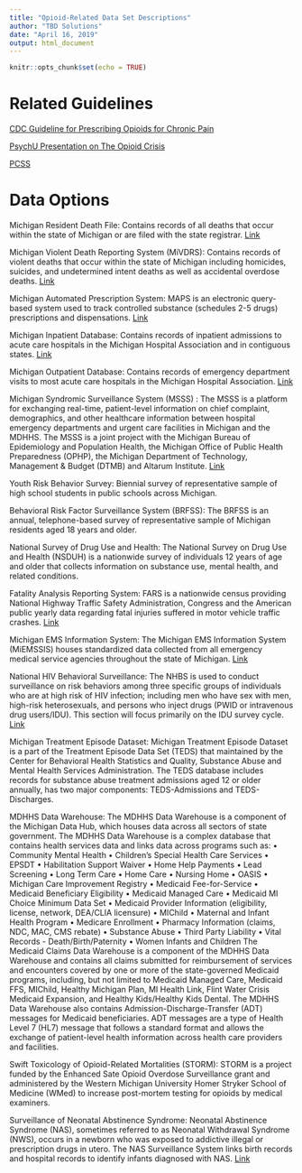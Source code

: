 ```yaml
---
title: "Opioid-Related Data Set Descriptions"
author: "TBD Solutions"
date: "April 16, 2019"
output: html_document
---
```


```r
knitr::opts_chunk$set(echo = TRUE)
```

# Related Guidelines

[CDC Guideline for Prescribing Opioids for Chronic Pain](https://www.cdc.gov/drugoverdose/prescribing/guideline.html)

[PsychU Presentation on The Opioid Crisis](https://handouts-live.s3.amazonaws.com/a92fbc00cce54b3c915dfcbd315bb6fd?sessionId=6145649173542254361&participantId=2400257)

[PCSS](https://pcssnow.org/)

# Data Options

Michigan Resident Death File: Contains records of all deaths that occur within the state of Michigan or are filed with the state registrar. [Link](https://www.mdch.state.mi.us/osr/Index.asp?Id=4)

Michigan Violent Death Reporting System (MiVDRS): Contains records of violent deaths that occur within the state of Michigan including homicides, suicides, and undetermined intent deaths as well as accidental overdose deaths. [Link](https://www.icpsr.umich.edu/icpsrweb/ICPSR/series/217)

Michigan Automated Prescription System: MAPS is an electronic query-based system used to track controlled substance (schedules 2-5 drugs) prescriptions and dispensations. [Link](https://www.michigan.gov/lara/0,4601,7-154-89334_72600_72603_55478_55479---,00.html)

Michigan Inpatient Database: Contains records of inpatient admissions to acute care hospitals in the Michigan Hospital Association and in contiguous states.  [Link](https://www.datakoala.com/)

Michigan Outpatient Database: Contains records of emergency department visits to most acute care hospitals in the Michigan Hospital Association.  [Link](https://www.datakoala.com/)

Michigan Syndromic Surveillance System (MSSS)	: The MSSS is a platform for exchanging real-time, patient-level information on chief complaint, demographics, and other healthcare information between hospital emergency departments and urgent care facilities in Michigan and the MDHHS. The MSSS is a joint project with the Michigan Bureau of Epidemiology and Population Health, the Michigan Office of Public Health Preparedness (OPHP), the Michigan Department of Technology, Management & Budget (DTMB) and Altarum Institute. [Link](https://michiganhealthit.org/public-health/msss/)

Youth Risk Behavior Survey: Biennial survey of representative sample of high school students in public schools across Michigan.

Behavioral Risk Factor Surveillance System (BRFSS): The BRFSS is an annual, telephone-based survey of representative sample of Michigan residents aged 18 years and older.  

National Survey of Drug Use and Health: The National Survey on Drug Use and Health (NSDUH) is a nationwide survey of individuals 12 years of age and older that collects information on substance use, mental health, and related conditions.

Fatality Analysis Reporting System: FARS is a nationwide census providing National Highway Traffic Safety Administration, Congress and the American public yearly data regarding fatal injuries suffered in motor vehicle traffic crashes. [Link](https://www.nhtsa.gov/research-data/fatality-analysis-reporting-system-fars)

Michigan EMS Information System: The Michigan EMS Information System (MiEMSSIS) houses standardized data collected from all emergency medical service agencies throughout the state of Michigan. [Link](https://www.mi-emsis.org/)

National HIV Behavioral Surveillance: The NHBS is used to conduct surveillance on risk behaviors among three specific groups of individuals who are at high risk of HIV infection; including men who have sex with men, high-risk heterosexuals, and persons who inject drugs (PWID or intravenous drug users/IDU).  This section will focus primarily on the IDU survey cycle. [Link](https://www.cdc.gov/hiv/statistics/systems/nhbs/index.html)

Michigan Treatment Episode Dataset: Michigan Treatment Episode Dataset is a part of the Treatment Episode Data Set (TEDS) that maintained by the Center for Behavioral Health Statistics and Quality, Substance Abuse and Mental Health Services Administration. The TEDS database includes records for substance abuse treatment admissions aged 12 or older annually, has two major components: TEDS-Admissions and TEDS-Discharges.

MDHHS Data Warehouse: The MDHHS Data Warehouse is a component of the Michigan Data Hub, which houses data across all sectors of state government. The MDHHS Data Warehouse is a complex database that contains health services data and links data across programs such as:
•	Community Mental Health
•	Children’s Special Health Care Services
•	EPSDT
•	Habilitation Support Waiver
•	Home Help Payments
•	Lead Screening
•	Long Term Care
•	Home Care
•	Nursing Home
•	OASIS
•	Michigan Care Improvement Registry
•	Medicaid Fee-for-Service
•	Medicaid Beneficiary Eligibility
•	Medicaid Managed Care
•	Medicaid MI Choice Minimum Data Set
•	Medicaid Provider Information (eligibility, license, network, DEA/CLIA licensure)
•	MIChild
•	Maternal and Infant Health Program
•	Medicare Enrollment
•	Pharmacy Information (claims, NDC, MAC, CMS rebate)
•	Substance Abuse
•	Third Party Liability
•	Vital Records - Death/Birth/Paternity
•	Women Infants and Children
The Medicaid Claims Data Warehouse is a component of the MDHHS Data Warehouse and contains all claims submitted for reimbursement of services and encounters covered by one or more of the state-governed Medicaid programs, including, but not limited to Medicaid Managed Care, Medicaid FFS, MIChild, Healthy Michigan Plan, MI Health Link, Flint Water Crisis Medicaid Expansion, and Healthy Kids/Healthy Kids Dental.
The MDHHS Data Warehouse also contains Admission-Discharge-Transfer (ADT) messages for Medicaid beneficiaries. ADT messages are a type of Health Level 7 (HL7) message that follows a standard format and allows the exchange of patient-level health information across health care providers and facilities. 

Swift Toxicology of Opioid-Related Mortalities (STORM): STORM is a project funded by the Enhanced Sate Opioid Overdose Surveillance grant and administered by the Western Michigan University Homer Stryker School of Medicine (WMed) to increase post-mortem testing for opioids by medical examiners.

Surveillance of Neonatal Abstinence Syndrome: Neonatal Abstinence Syndrome (NAS), sometimes referred to as Neonatal Withdrawal Syndrome (NWS), occurs in a newborn who was exposed to addictive illegal or prescription drugs in utero. The NAS Surveillance System links birth records and hospital records to identify infants diagnosed with NAS. [Link](http://www.astho.org/Prevention/Rx/NAS/)


